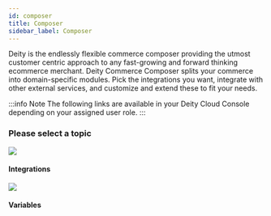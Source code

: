 ```yaml
---
id: composer
title: Composer
sidebar_label: Composer
---
```



Deity is the endlessly flexible commerce composer providing the utmost customer centric approach to any fast-growing and forward thinking ecommerce merchant. Deity Commerce Composer splits your commerce into domain-specific modules. Pick the integrations you want, integrate with other external services, and customize and extend these to fit your needs.

:::info Note
The following links are available in your Deity Cloud Console depending on your assigned user role.
:::

### Please select a topic
<div className="flex mb80 brighten">
  <Card to="/docs/console/composer/integrations">
    <img src="/img/icons/composerintegrations.svg" />
    <h4>Integrations</h4>
    <p></p>
  </Card>
  <Card to="/docs/console/composer/variables">
    <img src="/img/icons/variables.svg" />
    <h4>Variables</h4>
    <p></p>
  </Card>
</div>
